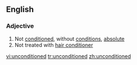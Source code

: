 ==English==

===Adjective===
{{en-adj|-}}

# Not [[conditioned]], without [[conditions]], [[absolute]]
# Not treated with [[hair conditioner]]

[[vi:unconditioned]]
[[tr:unconditioned]]
[[zh:unconditioned]]